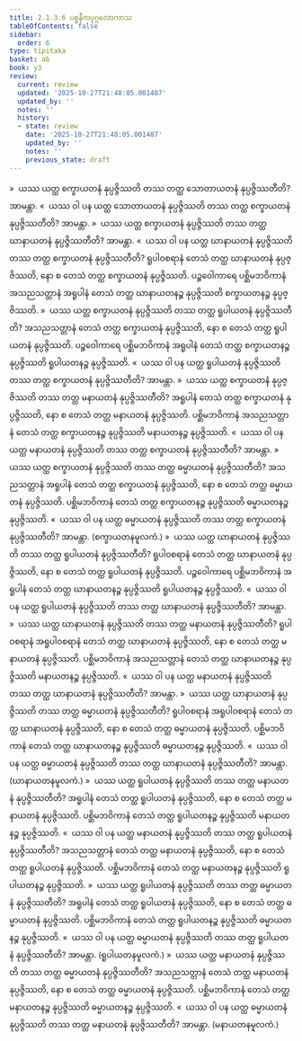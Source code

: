 ```yaml
---
title: 2.1.3.6 ပစ္စနီကပုဂ္ဂလောကာသ
tableOfContents: false
sidebar:
  order: 6
type: tipitaka
basket: ab
book: y3
review:
  current: review
  updated: '2025-10-27T21:48:05.001487'
  updated_by: ''
  notes: ''
  history:
  - state: review
    date: '2025-10-27T21:48:05.001487'
    updated_by: ''
    notes: ''
    previous_state: draft
---
```



<ReviewStatus review={frontmatter.review} showDetails={true} />

<HypothesisAnnotation frontmatter={frontmatter} />

<DynamicBreadcrumb />

<Division number="66" book="y3" e="ch" v="33" p="100">

<Paragraph number="633" book="y3">
»  ယဿ ယတ္ထ စက္ခာယတနံ နုပ္ပဇ္ဇိဿတိ တဿ တတ္ထ သောတာယတနံ နုပ္ပဇ္ဇိဿတီတိ? အာမန္တာ.
</Paragraph>

<Paragraph number="634" book="y3">
«  ယဿ ဝါ ပန ယတ္ထ သောတာယတနံ နုပ္ပဇ္ဇိဿတိ တဿ တတ္ထ စက္ခာယတနံ နုပ္ပဇ္ဇိဿတီတိ? အာမန္တာ.
</Paragraph>

<Paragraph number="635" book="y3">
»  ယဿ ယတ္ထ စက္ခာယတနံ နုပ္ပဇ္ဇိဿတိ တဿ တတ္ထ ဃာနာယတနံ နုပ္ပဇ္ဇိဿတီတိ? အာမန္တာ.
</Paragraph>

<Paragraph number="636" book="y3">
«  ယဿ ဝါ ပန ယတ္ထ ဃာနာယတနံ နုပ္ပဇ္ဇိဿတိ တဿ တတ္ထ စက္ခာယတနံ နုပ္ပဇ္ဇိဿတီတိ?
</Paragraph>

<Paragraph number="637" book="y3">
ရူပါဝစရာနံ တေသံ တတ္ထ ဃာနာယတနံ နုပ္ပဇ္ဇိဿတိ, နော စ တေသံ တတ္ထ စက္ခာယတနံ နုပ္ပဇ္ဇိဿတိ. ပဉ္စဝေါကာရေ ပစ္ဆိမဘဝိကာနံ အသညသတ္တာနံ အရူပါနံ တေသံ တတ္ထ ဃာနာယတနဉ္စ နုပ္ပဇ္ဇိဿတိ စက္ခာယတနဉ္စ နုပ္ပဇ္ဇိဿတိ.
</Paragraph>

<Paragraph number="638" book="y3">
»  ယဿ ယတ္ထ စက္ခာယတနံ နုပ္ပဇ္ဇိဿတိ တဿ တတ္ထ ရူပါယတနံ နုပ္ပဇ္ဇိဿတီတိ?
</Paragraph>

<Paragraph number="639" book="y3">
အသညသတ္တာနံ တေသံ တတ္ထ စက္ခာယတနံ နုပ္ပဇ္ဇိဿတိ, နော စ တေသံ တတ္ထ ရူပါယတနံ နုပ္ပဇ္ဇိဿတိ. ပဉ္စဝေါကာရေ ပစ္ဆိမဘဝိကာနံ အရူပါနံ တေသံ တတ္ထ စက္ခာယတနဉ္စ နုပ္ပဇ္ဇိဿတိ ရူပါယတနဉ္စ နုပ္ပဇ္ဇိဿတိ.
</Paragraph>

<Paragraph number="640" book="y3">
«  ယဿ ဝါ ပန ယတ္ထ ရူပါယတနံ နုပ္ပဇ္ဇိဿတိ တဿ တတ္ထ စက္ခာယတနံ နုပ္ပဇ္ဇိဿတီတိ? အာမန္တာ.
</Paragraph>

<Paragraph number="641" book="y3">
»  ယဿ ယတ္ထ စက္ခာယတနံ နုပ္ပဇ္ဇိဿတိ တဿ တတ္ထ မနာယတနံ နုပ္ပဇ္ဇိဿတီတိ?
</Paragraph>

<Paragraph number="642" book="y3">
အရူပါနံ တေသံ တတ္ထ စက္ခာယတနံ နုပ္ပဇ္ဇိဿတိ, နော စ တေသံ တတ္ထ မနာယတနံ နုပ္ပဇ္ဇိဿတိ. ပစ္ဆိမဘဝိကာနံ အသညသတ္တာနံ တေသံ တတ္ထ စက္ခာယတနဉ္စ နုပ္ပဇ္ဇိဿတိ မနာယတနဉ္စ နုပ္ပဇ္ဇိဿတိ.
</Paragraph>

<Paragraph number="643" book="y3">
«  ယဿ ဝါ ပန ယတ္ထ မနာယတနံ နုပ္ပဇ္ဇိဿတိ တဿ တတ္ထ စက္ခာယတနံ နုပ္ပဇ္ဇိဿတီတိ? အာမန္တာ.
</Paragraph>

<Paragraph number="644" book="y3">
»  ယဿ ယတ္ထ စက္ခာယတနံ နုပ္ပဇ္ဇိဿတိ တဿ တတ္ထ ဓမ္မာယတနံ နုပ္ပဇ္ဇိဿတီတိ?
</Paragraph>

<Paragraph number="645" book="y3">
အသညသတ္တာနံ အရူပါနံ တေသံ တတ္ထ စက္ခာယတနံ နုပ္ပဇ္ဇိဿတိ, နော စ တေသံ တတ္ထ ဓမ္မာယတနံ နုပ္ပဇ္ဇိဿတိ. ပစ္ဆိမဘဝိကာနံ တေသံ တတ္ထ စက္ခာယတနဉ္စ နုပ္ပဇ္ဇိဿတိ ဓမ္မာယတနဉ္စ နုပ္ပဇ္ဇိဿတိ.
</Paragraph>

<Paragraph number="646" book="y3">
«  ယဿ ဝါ ပန ယတ္ထ ဓမ္မာယတနံ နုပ္ပဇ္ဇိဿတိ တဿ တတ္ထ စက္ခာယတနံ နုပ္ပဇ္ဇိဿတီတိ? အာမန္တာ. (စက္ခာယတနမူလကံ.)
</Paragraph>

</Division>
<Division number="67" book="y3" e="ch" v="33" p="101">

<Paragraph number="647" book="y3">
»  ယဿ ယတ္ထ ဃာနာယတနံ နုပ္ပဇ္ဇိဿတိ တဿ တတ္ထ ရူပါယတနံ နုပ္ပဇ္ဇိဿတီတိ?
</Paragraph>

<Paragraph number="648" book="y3">
ရူပါဝစရာနံ တေသံ တတ္ထ ဃာနာယတနံ နုပ္ပဇ္ဇိဿတိ, နော စ တေသံ တတ္ထ ရူပါယတနံ နုပ္ပဇ္ဇိဿတိ. ပဉ္စဝေါကာရေ ပစ္ဆိမဘဝိကာနံ အရူပါနံ တေသံ တတ္ထ ဃာနာယတနဉ္စ နုပ္ပဇ္ဇိဿတိ ရူပါယတနဉ္စ နုပ္ပဇ္ဇိဿတိ.
</Paragraph>

<Paragraph number="649" book="y3">
«  ယဿ ဝါ ပန ယတ္ထ ရူပါယတနံ နုပ္ပဇ္ဇိဿတိ တဿ တတ္ထ ဃာနာယတနံ နုပ္ပဇ္ဇိဿတီတိ? အာမန္တာ.
</Paragraph>

<Paragraph number="650" book="y3">
»  ယဿ ယတ္ထ ဃာနာယတနံ နုပ္ပဇ္ဇိဿတိ တဿ တတ္ထ မနာယတနံ နုပ္ပဇ္ဇိဿတီတိ?
</Paragraph>

<Paragraph number="651" book="y3">
ရူပါဝစရာနံ အရူပါဝစရာနံ တေသံ တတ္ထ ဃာနာယတနံ နုပ္ပဇ္ဇိဿတိ, နော စ တေသံ တတ္ထ မနာယတနံ နုပ္ပဇ္ဇိဿတိ. ပစ္ဆိမဘဝိကာနံ အသညသတ္တာနံ တေသံ တတ္ထ ဃာနာယတနဉ္စ နုပ္ပဇ္ဇိဿတိ မနာယတနဉ္စ နုပ္ပဇ္ဇိဿတိ.
</Paragraph>

<Paragraph number="652" book="y3">
«  ယဿ ဝါ ပန ယတ္ထ မနာယတနံ နုပ္ပဇ္ဇိဿတိ တဿ တတ္ထ ဃာနာယတနံ နုပ္ပဇ္ဇိဿတီတိ? အာမန္တာ.
</Paragraph>

<Paragraph number="653" book="y3">
»  ယဿ ယတ္ထ ဃာနာယတနံ နုပ္ပဇ္ဇိဿတိ တဿ တတ္ထ ဓမ္မာယတနံ နုပ္ပဇ္ဇိဿတီတိ?
</Paragraph>

<Paragraph number="654" book="y3">
ရူပါဝစရာနံ အရူပါဝစရာနံ တေသံ တတ္ထ ဃာနာယတနံ နုပ္ပဇ္ဇိဿတိ, နော စ တေသံ တတ္ထ ဓမ္မာယတနံ နုပ္ပဇ္ဇိဿတိ. ပစ္ဆိမဘဝိကာနံ တေသံ တတ္ထ ဃာနာယတနဉ္စ နုပ္ပဇ္ဇိဿတိ ဓမ္မာယတနဉ္စ နုပ္ပဇ္ဇိဿတိ.
</Paragraph>

<Paragraph number="655" book="y3">
«  ယဿ ဝါ ပန ယတ္ထ ဓမ္မာယတနံ နုပ္ပဇ္ဇိဿတိ တဿ တတ္ထ ဃာနာယတနံ နုပ္ပဇ္ဇိဿတီတိ? အာမန္တာ. (ဃာနာယတနမူလကံ.)
</Paragraph>

</Division>
<Division number="68" book="y3" e="ch" v="33" p="102">

<Paragraph number="656" book="y3">
»  ယဿ ယတ္ထ ရူပါယတနံ နုပ္ပဇ္ဇိဿတိ တဿ တတ္ထ မနာယတနံ နုပ္ပဇ္ဇိဿတီတိ?
</Paragraph>

<Paragraph number="657" book="y3">
အရူပါနံ တေသံ တတ္ထ ရူပါယတနံ နုပ္ပဇ္ဇိဿတိ, နော စ တေသံ တတ္ထ မနာယတနံ နုပ္ပဇ္ဇိဿတိ. ပစ္ဆိမဘဝိကာနံ တေသံ တတ္ထ ရူပါယတနဉ္စ နုပ္ပဇ္ဇိဿတိ မနာယတနဉ္စ နုပ္ပဇ္ဇိဿတိ.
</Paragraph>

<Paragraph number="658" book="y3">
«  ယဿ ဝါ ပန ယတ္ထ မနာယတနံ နုပ္ပဇ္ဇိဿတိ တဿ တတ္ထ ရူပါယတနံ နုပ္ပဇ္ဇိဿတီတိ?
</Paragraph>

<Paragraph number="659" book="y3">
အသညသတ္တာနံ တေသံ တတ္ထ မနာယတနံ နုပ္ပဇ္ဇိဿတိ, နော စ တေသံ တတ္ထ ရူပါယတနံ နုပ္ပဇ္ဇိဿတိ. ပစ္ဆိမဘဝိကာနံ တေသံ တတ္ထ မနာယတနဉ္စ နုပ္ပဇ္ဇိဿတိ ရူပါယတနဉ္စ နုပ္ပဇ္ဇိဿတိ.
</Paragraph>

<Paragraph number="660" book="y3">
»  ယဿ ယတ္ထ ရူပါယတနံ နုပ္ပဇ္ဇိဿတိ တဿ တတ္ထ ဓမ္မာယတနံ နုပ္ပဇ္ဇိဿတီတိ?
</Paragraph>

<Paragraph number="661" book="y3">
အရူပါနံ တေသံ တတ္ထ ရူပါယတနံ နုပ္ပဇ္ဇိဿတိ, နော စ တေသံ တတ္ထ ဓမ္မာယတနံ နုပ္ပဇ္ဇိဿတိ. ပစ္ဆိမဘဝိကာနံ တေသံ တတ္ထ ရူပါယတနဉ္စ နုပ္ပဇ္ဇိဿတိ ဓမ္မာယတနဉ္စ နုပ္ပဇ္ဇိဿတိ.
</Paragraph>

<Paragraph number="662" book="y3">
«  ယဿ ဝါ ပန ယတ္ထ ဓမ္မာယတနံ နုပ္ပဇ္ဇိဿတိ တဿ တတ္ထ ရူပါယတနံ နုပ္ပဇ္ဇိဿတီတိ? အာမန္တာ. (ရူပါယတနမူလကံ.)
</Paragraph>

</Division>
<Division number="69" book="y3" e="ch" v="33" p="102">

<Paragraph number="663" book="y3">
»  ယဿ ယတ္ထ မနာယတနံ နုပ္ပဇ္ဇိဿတိ တဿ တတ္ထ ဓမ္မာယတနံ နုပ္ပဇ္ဇိဿတီတိ?
</Paragraph>

<Paragraph number="664" book="y3">
အသညသတ္တာနံ တေသံ တတ္ထ မနာယတနံ နုပ္ပဇ္ဇိဿတိ, နော စ တေသံ တတ္ထ ဓမ္မာယတနံ နုပ္ပဇ္ဇိဿတိ. ပစ္ဆိမဘဝိကာနံ တေသံ တတ္ထ မနာယတနဉ္စ နုပ္ပဇ္ဇိဿတိ ဓမ္မာယတနဉ္စ နုပ္ပဇ္ဇိဿတိ.
</Paragraph>

<Paragraph number="665" book="y3">
«  ယဿ ဝါ ပန ယတ္ထ ဓမ္မာယတနံ နုပ္ပဇ္ဇိဿတိ တဿ တတ္ထ မနာယတနံ နုပ္ပဇ္ဇိဿတီတိ? အာမန္တာ. (မနာယတနမူလကံ.)
</Paragraph>
</Division>